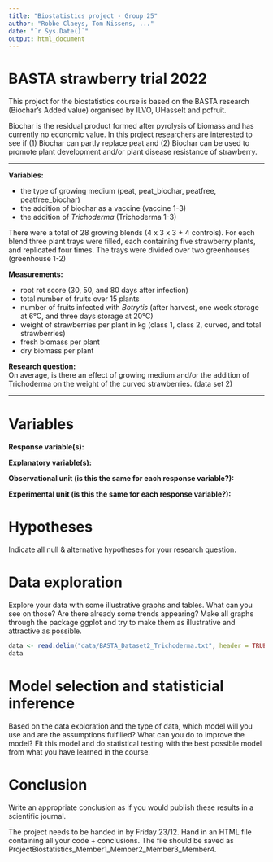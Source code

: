 ```yaml
---
title: "Biostatistics project - Group 25"
author: "Robbe Claeys, Tom Nissens, ..."
date: "`r Sys.Date()`"
output: html_document
---
```


# BASTA strawberry trial 2022
This project for the biostatistics course is based on the BASTA research (Biochar’s Added value) organised by ILVO, UHasselt and pcfruit.

Biochar is the residual product formed after pyrolysis of biomass and has currently no economic value. In this project researchers are interested to see if (1) Biochar can partly replace peat and (2) Biochar can be used to promote plant development and/or plant disease resistance of strawberry.

---

**Variables:**

- the type of growing medium (peat, peat_biochar, peatfree, peatfree_biochar)
- the addition of biochar as a vaccine (vaccine 1-3)
- the addition of *Trichoderma* (Trichoderma 1-3)

There were a total of 28 growing blends (4 x 3 x 3 + 4 controls). For each blend three plant trays were filled, each containing five strawberry plants, and replicated four times. The trays were divided over two greenhouses (greenhouse 1-2)

**Measurements:**

- root rot score (30, 50, and 80 days after infection)
- total number of fruits over 15 plants
- number of fruits infected with *Botrytis* (after harvest, one week storage at 6°C, and three days storage at 20°C)
- weight of strawberries per plant in kg (class 1, class 2, curved, and total strawberries)
- fresh biomass per plant
- dry biomass per plant

**Research question:**  
On average, is there an effect of growing medium and/or the addition of Trichoderma on the weight of the curved strawberries. (data set 2)

---

# Variables
**Response variable(s):**

**Explanatory variable(s):**

**Observational unit (is this the same for each response variable?):**

**Experimental unit (is this the same for each response variable?):**

# Hypotheses
Indicate all null & alternative hypotheses for your research question.

# Data exploration
Explore your data with some illustrative graphs and tables. What can you see on those? Are there already some trends appearing? Make all graphs through the package ggplot and try to make them as illustrative and attractive as possible.

```r
data <- read.delim("data/BASTA_Dataset2_Trichoderma.txt", header = TRUE, stringsAsFactors = FALSE, quote = "", sep = "\t")
data
```


# Model selection and statisticial inference
Based on the data exploration and the type of data, which model will you use and are the assumptions fulfilled? What can you do to improve the model? Fit this model and do statistical testing with the best possible model from what you have learned in the course.

# Conclusion
Write an appropriate conclusion as if you would publish these results in a scientific journal.

The project needs to be handed in by Friday 23/12. Hand in an HTML file containing all your code + conclusions. The file should be saved as ProjectBiostatistics_Member1_Member2_Member3_Member4.

